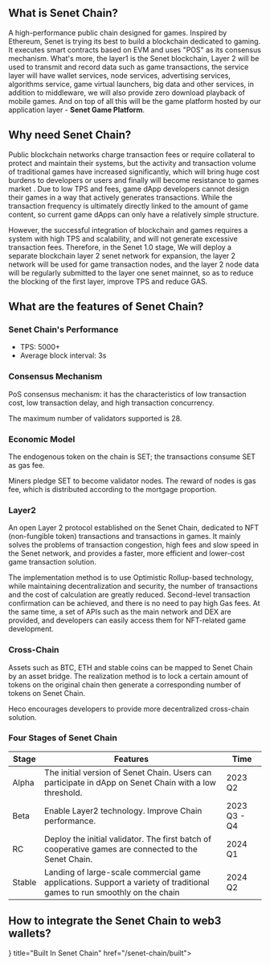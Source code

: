 
## What is Senet Chain?

A high-performance public chain designed for games. Inspired by Ethereum, Senet is trying its best to build a blockchain dedicated to gaming. It executes smart contracts based on EVM and uses "POS" as its consensus mechanism. What's more, the layer1 is the Senet blockchain, Layer 2 will be used to transmit and record data such as game transactions, the service layer will have wallet services, node services, advertising services, algorithms service, game virtual launchers, big data and other services, in addition to middleware, we will also provide zero download playback of mobile games. And on top of all this will be the game platform hosted by our application layer - **Senet Game Platform**.

## Why need Senet Chain?

Public blockchain networks charge transaction fees or require collateral to protect and maintain their systems, but the activity and transaction volume of traditional games have increased significantly, which will bring huge cost burdens to developers or users  and finally will become resistance to games market . Due to low TPS and fees, game dApp developers cannot design their games in a way that actively generates transactions. While the transaction frequency is ultimately directly linked to the amount of game content, so current game dApps can only have a relatively simple structure.

However, the successful integration of blockchain and games requires a system with high TPS and scalability, and will not generate excessive transaction fees. Therefore, in the Senet 1.0 stage, We will deploy a separate blockchain layer 2 senet network for expansion, the layer 2 network will be used for game transaction nodes, and the layer 2 node data will be regularly submitted to the layer one senet mainnet, so as to reduce the blocking of the first layer, improve TPS and reduce GAS. 

## What are the features of Senet Chain?

### Senet Chain's Performance

- TPS: 5000+
- Average block interval: 3s

### Consensus Mechanism

PoS consensus mechanism: it has the characteristics of low transaction cost, low transaction delay, and high transaction concurrency.

The maximum number of validators supported is 28.

### Economic Model

The endogenous token on the chain is SET; the transactions consume SET as gas fee.

Miners pledge SET to become validator nodes. The reward of nodes is gas fee, which is distributed according to the mortgage proportion.

### Layer2

An open Layer 2 protocol established on the Senet Chain, dedicated to NFT (non-fungible token) transactions and transactions in games. It mainly solves the problems of transaction congestion, high fees and slow speed in the Senet network, and provides a faster, more efficient and lower-cost game transaction solution.

The implementation method is to use Optimistic Rollup-based technology, while maintaining decentralization and security, the number of transactions and the cost of calculation are greatly reduced. Second-level transaction confirmation can be achieved, and there is no need to pay high Gas fees. At the same time, a set of APIs such as the main network and DEX are provided, and developers can easily access them for NFT-related game development.

### Cross-Chain

Assets such as BTC, ETH and stable coins can be mapped to Senet Chain by an asset bridge. The realization method is to lock a certain amount of tokens on the original chain then generate a corresponding number of tokens on Senet Chain.

Heco encourages developers to provide more decentralized cross-chain solution.

### Four Stages of Senet Chain

| Stage  | Features                                                     | Time         |
| ------ | ------------------------------------------------------------ | ------------ |
| Alpha  | The initial version of Senet Chain. Users can participate in dApp on Senet Chain with a low threshold. | 2023 Q2      |
| Beta   | Enable Layer2 technology. Improve Chain performance.         | 2023 Q3 - Q4 |
| RC     | Deploy the initial validator. The first batch of cooperative games are connected to the Senet Chain. | 2024 Q1      |
| Stable | Landing of large-scale commercial game applications. Support a variety of traditional games to run smoothly on the chain | 2024 Q2      |

## How to integrate the Senet Chain to web3 wallets?
<Cards>
  <Card icon={<svg xmlns="http://www.w3.org/2000/svg" viewBox="0 0 24 24" fill="currentColor" className="w-6 h-6">
  <path fillRule="evenodd" d="M14.615 1.595a.75.75 0 01.359.852L12.982 9.75h7.268a.75.75 0 01.548 1.262l-10.5 11.25a.75.75 0 01-1.272-.71l1.992-7.302H3.75a.75.75 0 01-.548-1.262l10.5-11.25a.75.75 0 01.913-.143z" clipRule="evenodd" />
</svg>
  } title="Built In Senet Chain" href="/senet-chain/built">
  </Card>
</Cards>

